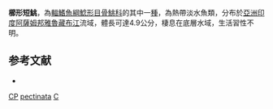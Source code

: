 {{Speciesbox
| taxon = Conta pectinata
| binomial_authority = [[Ng|Ng]], 2005
| status = DD
| status_system = IUCN3.1
}}
'''櫛形短鮡'''，為[[輻鰭魚綱|輻鰭魚綱]][[鯰形目|鯰形目]][[骨鮡科|骨鮡科]]的其中一[[種|種]]，為熱帶淡水魚類，分布於[[亞洲|亞洲]][[印度|印度]][[阿薩姆邦|阿薩姆邦]][[雅魯藏布江|雅魯藏布江]]流域，體長可達4.9公分，棲息在底層水域，生活習性不明。

==参考文献==
*{{FishBase_species|genus=Conta|species=pectinata|year=2015|month=3}}

{{Taxonbar}}
[[Category:IUCN红色名录数据缺乏物种|CP]]
[[Category:短鮡屬|pectinata]]
[[Category:2005年描述的鱼类|C]]